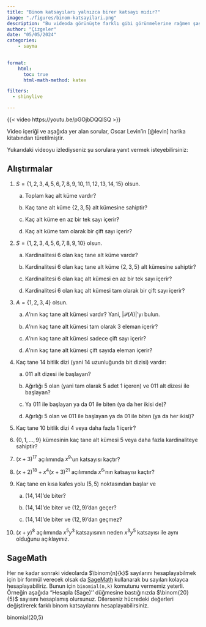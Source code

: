 ```yaml
---
title: "Binom katsayıları yalnızca birer katsayı mıdır?"
image: "./figures/binom-katsayilari.png"
description: "Bu videoda görünüşte farklı gibi görünmelerine rağmen şaşırtıcı derecede benzer olan alt kümeler, bit dizileri, kafes yolları ve binom katsayıları gibi sayma problemlerini ele alıyoruz."
author: "Çizgeler"
date: "05/05/2024"
categories:
    - sayma
    

format: 
    html:
      toc: true
      html-math-method: katex    

filters:
  - shinylive

---
```


{{< video https://youtu.be/pGOjbDQQlSQ >}}

:::{.callout-note}
Video içeriği ve aşağıda yer alan sorular, Oscar Levin'in [@levin] harika kitabından türetilmiştir.
:::



Yukarıdaki videoyu izlediyseniz şu sorulara yanıt vermek isteyebilirsiniz:

## Alıştırmalar

#.  $S=\{1,2,3,4,5,6,7,8,9,10,11,12,13,14,15\}$ olsun.

    a. Toplam kaç alt küme vardır?

    b. Kaç tane alt küme $\{2,3,5\}$ alt kümesine sahiptir?

    c. Kaç alt küme en az bir tek sayı içerir?

    d. Kaç alt küme tam olarak bir çift sayı içerir?

#.  $S=\{1,2,3,4,5,6,7,8,9,10\}$ olsun.

    a. Kardinalitesi 6 olan kaç tane alt küme vardır?

    b. Kardinalitesi 6 olan kaç tane alt küme $\{2,3,5\}$ alt kümesine sahiptir?

    c. Kardinalitesi 6 olan kaç alt kümesi en az bir tek sayı içerir?

    d. Kardinalitesi  6 olan kaç alt kümesi tam olarak bir çift sayı içerir?

#. $A=\{1,2,3,4\}$ olsun.

    a. $A$'nın kaç tane alt kümesi vardır? Yani, $| \mathcal{P} (A)|$'yı bulun.

    b. $A$'nın kaç tane  alt kümesi tam olarak 3 eleman içerir?

    c. $A$'nın kaç tane alt kümesi sadece çift sayı içerir?

    d. $A$'nın kaç tane alt kümesi çift sayıda eleman içerir?

#. Kaç tane 14 bitlik dizi (yani 14 uzunluğunda bit dizisi) vardır:

    a. $011$ alt dizesi ile başlayan?

    b. Ağırlığı 5 olan (yani tam olarak 5 adet 1 içeren) ve $011$ alt dizesi ile başlayan?

    c. Ya $011$ ile başlayan ya da $01$ ile biten (ya da her ikisi de)?

    d. Ağırlığı 5 olan ve $011$ ile başlayan ya da $01$ ile biten (ya da her ikisi)?

#. Kaç tane 10 bitlik dizi 4 veya daha fazla 1 içerir?

#.  $\{0,1, \ldots, 9\}$ kümesinin kaç tane alt kümesi 5 veya daha fazla kardinaliteye sahiptir?

#. $(x+3)^{17}$ açılımında  $x^9$'un katsayısı kaçtır?


#. $(x+2)^{18}+x^4(x+3)^{21}$ açılımında $x^6$'nın katsayısı kaçtır?

#. Kaç tane en kısa kafes yolu $(5,5)$ noktasından başlar ve

    a. $(14,14)$'de biter?

    b. $(14,14)$'de biter ve $(12,9)$'dan geçer?

    c. $(14,14)$'de biter ve $(12,9)$'dan geçmez?

#. $(x+y)^8$ açılımında $x^5 y^3$ katsayısının neden $x^3 y^5$ katsayısı ile aynı olduğunu açıklayınız.

## SageMath

Her ne kadar sonraki videolarda $\binom{n}{k}$ sayılarını hesaplayabilmek için bir formül verecek olsak da [SageMath](https://www.sagemath.org/) kullanarak bu sayıları kolayca hesaplayabiliriz. Bunun için `binomial(n,k)` komutunu vermemiz yeterli. Örneğin aşağıda "Hesapla (Sage)'' düğmesine bastığınızda $\binom{20}{5}$ sayısını hesaplamış olursunuz. Dilerseniz hücredeki değerleri değiştirerek farklı binom katsayılarını hesaplayabilirsiniz.


::: sage
 binomial(20,5)
:::
